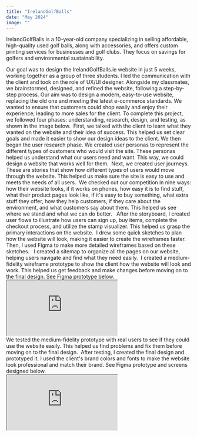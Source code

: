 ```yaml
---
title: "IrelandGolfBalls"
date: "May 2024"
image: ""
---
```


<Cover srcImg="/projects/irelandgolfballs/cover.jpg" />
<ContentWrap>
  <AboutProject
    title="IrelandGolfBalls"
    link="https://irelandgolfballs.ie"
    roles={[
      "Research",
      "Ideation",
      "Information Architecture",
      "UI Design",
      "Prototyping",
    ]}
    client="IrelandGolfBalls"
    date="May 2024"
  >
    <p>
      IrelandGolfBalls is a 10-year-old company specializing in selling
      affordable, high-quality used golf balls, along with accessories, and
      offers custom printing services for businesses and golf clubs. They focus
      on savings for golfers and environmental sustainability.
    </p>
  </AboutProject>
  <Heading text="Project Overview" />
  <Paragraph>
    <span>
      Our goal was to design the IrelandGolfBalls.ie website in just 5 weeks,
      working together as a group of three students. I led the communication
      with the client and took on the role of UX/UI designer. Alongside my
      classmates, we brainstormed, designed, and refined the website, following
      a step-by-step process. Our aim was to design a modern, easy-to-use website,
      replacing the old one and meeting the latest e-commerce standards. We
      wanted to ensure that customers could shop easily and enjoy their
      experience, leading to more sales for the client.
    </span>
  </Paragraph>
  <Splitter height="100" />
  <Heading text="Our Process" />
  <Paragraph>
      To complete this project, we followed four phases: understanding, research, design, and testing, as shown in the image below.
  </Paragraph>
  <Img srcImg="/projects/irelandgolfballs/process/our_process.jpg" />
  <Paragraph>
  First, we talked with the client to learn what they wanted on the website and their idea of success. This helped us set clear goals and made it easier to show our design ideas to the client.
  </Paragraph>
<Splitter height="100" />
<Heading text="User Personas" />
<Paragraph>
We then began the user research phase. We created user personas to represent the different types of customers who would visit the site. These personas helped us understand what our users need and want. This way, we could design a website that works well for them.
</Paragraph>
<Img srcImg="/projects/irelandgolfballs/process/user_personas.jpg" />
<Splitter height="100" />
<Heading text="User Journeys" />
<Paragraph>
Next, we created user journeys. These are stories that show how different types of users would move through the website. This helped us make sure the site is easy to use and meets the needs of all users.
</Paragraph>
<Img srcImg="/projects/irelandgolfballs/process/user_journey.png" />
<Splitter height="100" />
<Heading text="Competitor Analysis" />
<Paragraph>
We checked out our competition in nine ways: how their website looks, if it works on phones, how easy it is to find stuff, what their product pages look like, if it's easy to buy something, what extra stuff they offer, how they help customers, if they care about the environment, and what customers say about them. This helped us see where we stand and what we can do better.
</Paragraph>
<Img srcImg="/projects/irelandgolfballs/process/competitor_analysis.jpg" />
<Splitter height="100" />
<Heading text="Storyboard" />
<Img srcImg="/projects/irelandgolfballs/process/storyboard.jpg" />
<Splitter height="100" />
<Heading text="User Flows" />
<Paragraph>
After the storyboard, I created user flows to illustrate how users can sign up, buy items, complete the checkout process, and utilize the stamp visualizer. This helped us grasp the primary interactions on the website.
</Paragraph>
<Img srcImg="/projects/irelandgolfballs/process/user_flow.jpg" />
<Splitter height="100" />
<Heading text="Sketches and Wireframes" />
<Paragraph>
I drew some quick sketches to plan how the website will look, making it easier to create the wireframes faster. Then, I used Figma to make more detailed wireframes based on these sketches.
</Paragraph>
<Img srcImg="/projects/irelandgolfballs/process/wireframe_1.jpg" />
<Img srcImg="/projects/irelandgolfballs/process/wireframe_2.jpg" />
<Splitter height="100" />
<Heading text="Sitemap" />
<Paragraph>
I created a sitemap to organize all the pages on our website, helping users navigate and find what they need easily.
</Paragraph>
<Img srcImg="/projects/irelandgolfballs/process/sitemap.jpg" />
<Splitter height="100" />
<Heading text="Medium-Fidelity Wireframe Prototype" />
<Paragraph>
I created a medium-fidelity wireframe prototype to show the client how the website will look and work. This helped us get feedback and make changes before moving on to the final design. See Figma prototype below.
</Paragraph>
<div
  style={{
    left: "0",
    width: "100%",
    height: "0",
    position: "relative",
    paddingBottom: "56.25%",
  }}
>
  <iframe
    src="https://www.figma.com/embed?embed_host=share&url=https%3A%2F%2Fwww.figma.com%2Fproto%2Ft9OCN8viC3EldSh6PwMuV6%2FWireframe%3Fnode-id%3D5-193%26t%3DwBA3LwDWhOXpGX8n-1%26scaling%3Dscale-down-width%26page-id%3D0%253A1%26starting-point-node-id%3D5%253A193"
    style={{
      top: "0",
      left: "0",
      width: "100%",
      height: "100%",
      position: "absolute",
      border: "0",
    }}
    allowFullScreen
  ></iframe>
</div>

<Splitter height="100" />
<Heading text="Usability Testing" />
<Paragraph>
We tested the medium-fidelity prototype with real users to see if they could use the website easily. This helped us find problems and fix them before moving on to the final design.
</Paragraph>
<Img srcImg="/projects/irelandgolfballs/process/usability_testing.jpg" />
<Splitter height="100" />
<Heading text="Final Design" />
<Paragraph>
After testing, I created the final design and prototyped it. I used the client's brand colors and fonts to make the website look professional and match their brand. See Figma prototype and screens designed below.
</Paragraph>
<div
  style={{
    left: "0",
    width: "100%",
    height: "0",
    position: "relative",
    paddingBottom: "56.25%",
  }}
>
  <iframe
    src="https://www.figma.com/embed?embed_host=share&url=https%3A%2F%2Fwww.figma.com%2Fproto%2FoKEzAjb1aZt387RG98uIuC%2FDesign%3Fpage-id%3D0%253A1%26node-id%3D1-2%26viewport%3D471%252C377%252C0.2%26t%3DDcWC6beFJaWyGrgo-1%26scaling%3Dmin-zoom%26starting-point-node-id%3D1%253A2"
    style={{
      top: "0",
      left: "0",
      width: "100%",
      height: "100%",
      position: "absolute",
      border: "0",
    }}
    allowFullScreen
  ></iframe>
</div>
<Img srcImg="/projects/irelandgolfballs/process/ui_1.jpg" />
<Img srcImg="/projects/irelandgolfballs/process/ui_4.jpg" />
<Img srcImg="/projects/irelandgolfballs/process/ui_2.jpg" />
<Img srcImg="/projects/irelandgolfballs/process/ui_3.jpg" />
<Img srcImg="/projects/irelandgolfballs/process/ui_5.jpg" />
<Img srcImg="/projects/irelandgolfballs/process/ui_6.jpg" />
<Img srcImg="/projects/irelandgolfballs/process/ui_7.jpg" />
<Splitter height="110" />
  <NextProject link="/projects/coffetino" projectTitle="Coffetino" />
</ContentWrap>
